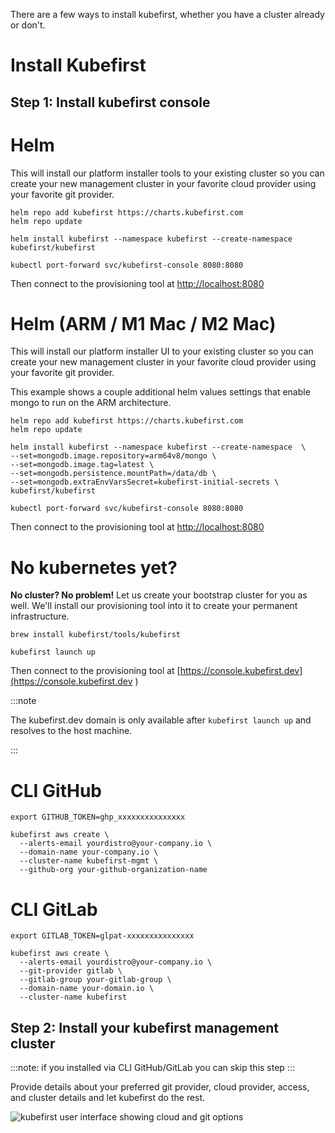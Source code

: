 There are a few ways to install kubefirst, whether you have a cluster already or don't.

<!-- TODO: 2.1 - update chart version, arm/amd, atlas, etc -->

# Install Kubefirst

## Step 1: Install kubefirst console

<!--tabs-->

# Helm

This will install our platform installer tools to your existing cluster so you can 
create your new management cluster in your favorite cloud provider using your 
favorite git provider.

```
helm repo add kubefirst https://charts.kubefirst.com
helm repo update

helm install kubefirst --namespace kubefirst --create-namespace  kubefirst/kubefirst

kubectl port-forward svc/kubefirst-console 8080:8080
```

Then connect to the provisioning tool at [http://localhost:8080](http://localhost:8080)

# Helm (ARM / M1 Mac / M2 Mac)

This will install our platform installer UI to your existing cluster so you can 
create your new management cluster in your favorite cloud provider using your 
favorite git provider.

This example shows a couple additional helm values settings that enable mongo to
run on the ARM architecture.

```
helm repo add kubefirst https://charts.kubefirst.com
helm repo update

helm install kubefirst --namespace kubefirst --create-namespace  \
--set=mongodb.image.repository=arm64v8/mongo \
--set=mongodb.image.tag=latest \
--set=mongodb.persistence.mountPath=/data/db \
--set=mongodb.extraEnvVarsSecret=kubefirst-initial-secrets \
kubefirst/kubefirst

kubectl port-forward svc/kubefirst-console 8080:8080
```

Then connect to the provisioning tool at [http://localhost:8080](http://localhost:8080)

# No kubernetes yet?

**No cluster? No problem!** Let us create your bootstrap cluster for you as well. We'll install our provisioning tool into it to create your permanent infrastructure.

```
brew install kubefirst/tools/kubefirst

kubefirst launch up
```

Then connect to the provisioning tool at 
[https://console.kubefirst.dev](https://console.kubefirst.dev )

:::note

The kubefirst.dev domain is only available after `kubefirst launch up` and resolves to the host machine.

:::

# CLI GitHub

```shell
export GITHUB_TOKEN=ghp_xxxxxxxxxxxxxxx

kubefirst aws create \
  --alerts-email yourdistro@your-company.io \
  --domain-name your-company.io \
  --cluster-name kubefirst-mgmt \
  --github-org your-github-organization-name
```

# CLI GitLab

```shell
export GITLAB_TOKEN=glpat-xxxxxxxxxxxxxxx

kubefirst aws create \
  --alerts-email yourdistro@your-company.io \
  --git-provider gitlab \
  --gitlab-group your-gitlab-group \
  --domain-name your-domain.io \
  --cluster-name kubefirst
```

<!--/tabs-->

## Step 2: Install your kubefirst management cluster

:::note: if you installed via CLI GitHub/GitLab you can skip this step
:::

Provide details about your preferred git provider, cloud provider, access, and cluster details and let kubefirst do the rest.

![kubefirst user interface showing cloud and git options](../img/console/installer.png)